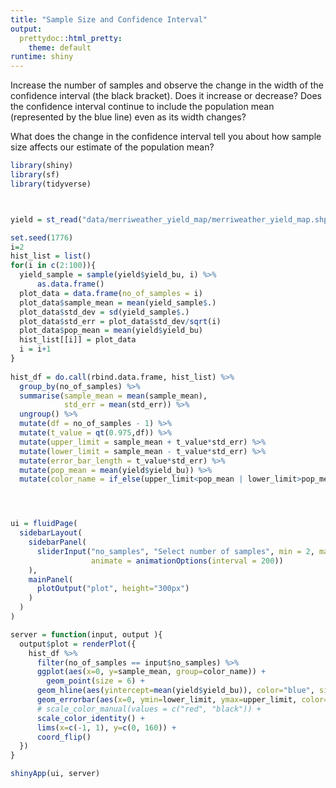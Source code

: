 ```yaml
---
title: "Sample Size and Confidence Interval"
output: 
  prettydoc::html_pretty:
    theme: default
runtime: shiny
---
```


Increase the number of samples and observe the change in the width of the confidence interval (the black bracket).  Does it increase or decrease?  Does the confidence interval continue to include the population mean (represented by the blue line) even as its width changes?  

What does the change in the confidence interval tell you about how sample size affects our estimate of the population mean? 
```r
library(shiny)
library(sf)
library(tidyverse)



yield = st_read("data/merriweather_yield_map/merriweather_yield_map.shp", quiet=TRUE)

set.seed(1776)
i=2
hist_list = list()
for(i in c(2:100)){
  yield_sample = sample(yield$yield_bu, i) %>%
      as.data.frame()
  plot_data = data.frame(no_of_samples = i)
  plot_data$sample_mean = mean(yield_sample$.)
  plot_data$std_dev = sd(yield_sample$.)
  plot_data$std_err = plot_data$std_dev/sqrt(i)
  plot_data$pop_mean = mean(yield$yield_bu)
  hist_list[[i]] = plot_data
  i = i+1
}
  
hist_df = do.call(rbind.data.frame, hist_list) %>%
  group_by(no_of_samples) %>%
  summarise(sample_mean = mean(sample_mean),
            std_err = mean(std_err)) %>%
  ungroup() %>% 
  mutate(df = no_of_samples - 1) %>%
  mutate(t_value = qt(0.975,df)) %>%
  mutate(upper_limit = sample_mean + t_value*std_err) %>%
  mutate(lower_limit = sample_mean - t_value*std_err) %>%
  mutate(error_bar_length = t_value*std_err) %>%
  mutate(pop_mean = mean(yield$yield_bu)) %>%
  mutate(color_name = if_else(upper_limit<pop_mean | lower_limit>pop_mean, "red", "black"))




ui = fluidPage(
  sidebarLayout(
    sidebarPanel(
      sliderInput("no_samples", "Select number of samples", min = 2, max = 100, step=1, value = 2, 
                  animate = animationOptions(interval = 200))
    ),
    mainPanel(
      plotOutput("plot", height="300px")
    )
  )
)

server = function(input, output ){
  output$plot = renderPlot({
    hist_df %>%
      filter(no_of_samples == input$no_samples) %>%
      ggplot(aes(x=0, y=sample_mean, group=color_name)) +
        geom_point(size = 6) +
      geom_hline(aes(yintercept=mean(yield$yield_bu)), color="blue", size=2, alpha=0.3) +
      geom_errorbar(aes(x=0, ymin=lower_limit, ymax=upper_limit, color=color_name), width=0.2, size=2) +
      # scale_color_manual(values = c("red", "black")) +
      scale_color_identity() +
      lims(x=c(-1, 1), y=c(0, 160)) + 
      coord_flip()
  })
}

shinyApp(ui, server)

```

